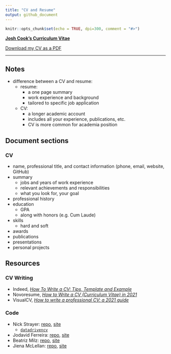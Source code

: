 ```yaml
---
title: "CV and Resume"
output: github_document
---
```


```r
knitr::opts_chunk$set(echo = TRUE, dpi=300, comment = "#>")
```

[**Josh Cook's Curriculum Vitae**](https://jhrcook.github.io/cv)

<i class='fas fa-download'></i> [Download my CV as a PDF](https://github.com/jhrcook/cv/raw/master/cv/Joshua-Cook-CV.pdf)

---

## Notes

- difference between a CV and resume:
  - resume:
    - a one page summary
    - work experience and background
    - tailored to specific job application
  - CV:
    - a longer academic account
    - includes all your experience, publications, etc.
    - CV is more common for academia position


## Document sections

### CV

- name, professional title, and contact information (phone, email, website, GitHub)
- summary
  - jobs and years of work experience
  - relevant achievements and responsibilities
  - what you look for, your goal
- professional history
- education
  - GPA
  - along with honors (e.g. Cum Laude)
- skills
  - hard and soft
- awards
- publications
- presentations
- personal projects


## Resources

### CV Writing

- Indeed, [*How To Write a CV: Tips, Template and Example*](https://www.indeed.com/career-advice/resumes-cover-letters/how-to-write-a-cv)
- Novoresume, [*How to Write a CV (Curriculum Vitae) in 2021*](https://novoresume.com/career-blog/how-to-write-a-cv)
- VisualCV, [*How to write a professional CV: a 2021 guide*](https://www.visualcv.com/blog/professional-cv-format-guide/)

### Code

- Nick Strayer: [repo](https://github.com/nstrayer/cv), [site](http://nickstrayer.me/cv/)
  - [`datadrivencv`](http://nickstrayer.me/datadrivencv/index.html)
- Jodavid Ferreira: [repo](https://github.com/Jodavid/cv), [site](https://jodavid.github.io/cv/)
- Beatriz Milz: [repo](https://github.com/beatrizmilz/resume), [site](https://beatrizmilz.github.io/resume/resume.html)
- Jiena McLellan: [repo](https://github.com/jienagu/Jiena_McLellan_CV), [site](https://jienagu.github.io/Jiena_McLellan_CV/Jiena_McLellan_CV)
